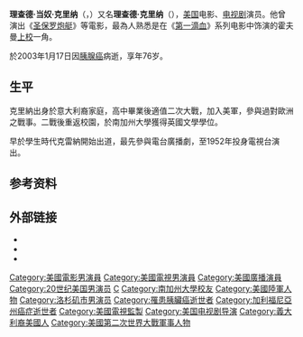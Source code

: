{{Expand language|1=en|time=2020-07-15T12:59:49+00:00}}
{{Infobox entertainer
| name          = 理查德·克里纳<br />Richard Crenna
| type            = 男演员
| image         = File:Richard Crenna Luke McCoy 1961.JPG
| imagesize     = 250px
| caption       = 
| birthname     = Richard Donald Crenna
| birthdate     = {{birth date|1926|11|30|mf=y}}
| birthplace = {{USA}}[[加利福尼亞州|加利福尼亞州]][[洛杉矶|洛杉矶]]
| deathdate     = {{death date and age|2003|1|17|1926|11|30|}} 
| deathplace    = {{USA}}[[加利福尼亞州|加利福尼亞州]][[洛杉矶|洛杉矶]]
| yearsactive   = 1950 - 2003
| occupation    = 演员、导演、制片人
| spouse        = 彭尼·丝威尼（1959年－2003年）
}}
'''理查德·当奴·克里纳'''（{{lang-en|Richard Donald Crenna}}，{{bd|1926年|11月30日|2003年|1月17日}}）又名'''理查德·克里纳'''（{{lang|en|Richard Crenna}}），[[美国|美国]]电影、[[电视剧|电视剧]]演员。他曾演出《[[圣保罗炮艇|圣保罗炮艇]]》等電影，最為人熟悉是在《[[第一滴血|第一滴血]]》系列电影中饰演的霍夫曼[[上校|上校]]一角。

於2003年1月17日因[[胰腺癌|胰腺癌]]病逝，享年76岁。

==生平==
克里納出身於意大利裔家庭，高中畢業後適值二次大戰，加入美軍，參與過對歐洲之戰事。二戰後重返校園，於南加州大學獲得英國文學學位。

早於學生時代克雷納開始出道，最先參與電台廣播劇，至1952年投身電視台演出。

== 参考资料 ==
{{reflist|35em}}

== 外部链接 ==
{{Portal|人物}}
{{commons category|Richard Crenna}}
*{{IMDb name|0001077}}
*{{emmytvlegends name|richard-crenna}}
*{{Find a Grave|7093328}}
{{黃金時段艾美獎迷你影集或電視電影最佳男主角}}
{{Authority control}}
{{DEFAULTSORT:Crenna, Richard}}
[[Category:美國電影男演員|Category:美國電影男演員]]
[[Category:美國電視男演員|Category:美國電視男演員]]
[[Category:美國廣播演員|Category:美國廣播演員]]
[[Category:20世纪美国男演员|Category:20世纪美国男演员]]
[[Category:黃金時段艾美獎迷你影集或電影最佳男主角|C]]
[[Category:南加州大學校友|Category:南加州大學校友]]
[[Category:美國陸軍人物|Category:美國陸軍人物]]
[[Category:洛杉矶市男演员|Category:洛杉矶市男演员]]
[[Category:罹患胰臟癌逝世者|Category:罹患胰臟癌逝世者]]
[[Category:加利福尼亞州癌症逝世者|Category:加利福尼亞州癌症逝世者]]
[[Category:美國電視監製|Category:美國電視監製]]
[[Category:美国电视剧导演|Category:美国电视剧导演]]
[[Category:義大利裔美國人|Category:義大利裔美國人]]
[[Category:美國第二次世界大戰軍事人物|Category:美國第二次世界大戰軍事人物]]